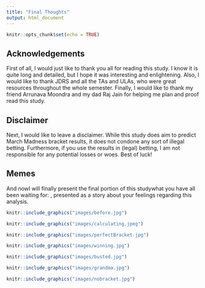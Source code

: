 ```yaml
---
title: "Final Thoughts"
output: html_document
---
```


```r
knitr::opts_chunk$set(echo = TRUE)
```

## Acknowledgements
First of all, I would just like to thank you all for reading this study. I know it is quite long and detailed, but I hope it was interesting and enlightening. Also, I would like to thank JDRS and all the TAs and ULAs, who were great resources throughout the whole semester. Finally, I would like to thank my friend Arrunava Moondra and my dad Raj Jain for helping me plan and proof read this study.

## Disclaimer
Next, I would like to leave a disclaimer. While this study does aim to predict March Madness bracket results, it does not condone any sort of illegal betting. Furthermore, if you use the results in (legal) betting, I am not responsible for any potential losses or woes. Best of luck!

## Memes
And now\ldots I will finally present the final portion of this study\ldots what you have all been waiting for: \textbf{the memes}, presented as a story about your feelings regarding this analysis.
\bigbreak
```r
knitr::include_graphics("images/before.jpg")
```
\bigbreak
```r
knitr::include_graphics("images/calculating.jpeg")
```
\bigbreak
```r
knitr::include_graphics("images/perfectBracket.jpg")
```
\bigbreak
```r
knitr::include_graphics("images/winning.jpg")
```
\bigbreak
```r
knitr::include_graphics("images/busted.jpg")
```
\bigbreak
```r
knitr::include_graphics("images/grandma.jpg")
```
\bigbreak
```r
knitr::include_graphics("images/nobracket.jpg")
```